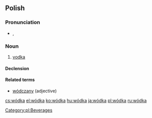 ==Polish==

===Pronunciation===
* {{IPA|[ˈvutka]|lang=pl}}, {{audio|pl-wódka.ogg|audio}}

===Noun===
{{infl|pl|noun|g=f}}

# [[vodka]]

====Declension====
{{pl-decl-noun-ka|wód}}

====Related terms====
* [[wódczany]] (adjective)

[[Category:pl:Beverages]]

[[cs:wódka]]
[[el:wódka]]
[[ko:wódka]]
[[hu:wódka]]
[[ja:wódka]]
[[pl:wódka]]
[[ru:wódka]]